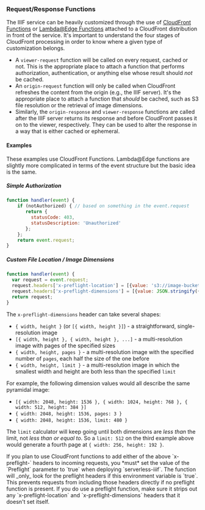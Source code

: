 
### Request/Response Functions

The IIIF service can be heavily customized through the use of [CloudFront Functions](https://docs.aws.amazon.com/AmazonCloudFront/latest/DeveloperGuide/cloudfront-functions.html) or [Lambda@Edge Functions](https://docs.aws.amazon.com/AmazonCloudFront/latest/DeveloperGuide/lambda-at-the-edge.html) attached to a CloudFront distribution in front of the service. It's important to understand the four stages of CloudFront processing in order to know where a given type of customization belongs.

- A `viewer-request` function will be called on every request, cached or not. This is the appropriate place to attach 
  a function that performs authorization, authentication, or anything else whose result should *not* be cached.
- An `origin-request` function will only be called when CloudFront refreshes the content from the origin (e.g., the IIIF server).
  It's the appropriate place to attach a function that *should* be cached, such as S3 file resolution or the retrieval of
  image dimensions.
- Similarly, the `origin-response` and `viewer-response` functions are called after the IIIF server returns its response
  and before CloudFront passes it on to the viewer, respectively. They can be used to alter the response in a way that is
  either cached or ephemeral.

#### Examples

These examples use CloudFront Functions. Lambda@Edge functions are slightly more complicated in terms of the event structure but the basic idea is the same.

##### Simple Authorization

```JavaScript
function handler(event) {
    if (notAuthorized) { // based on something in the event.request
       return {
         statusCode: 403,
         statusDescription: 'Unauthorized'
       };
    };
    return event.request;
}
```

##### Custom File Location / Image Dimensions

```JavaScript
function handler(event) {
  var request = event.request;
  request.headers['x-preflight-location'] = [{value: 's3://image-bucket/path/to/correct/image.tif'}];
  request.headers['x-preflight-dimensions'] = [{value: JSON.stringify({ width: 640, height: 480 })}];
  return request;
}
```

The `x-preflight-dimensions` header can take several shapes:

* `{ width, height }` (or `[{ width, height }]`) - a straightforward, single-resolution image
* `[{ width, height }, { width, height }, ...]` - a multi-resolution image with pages of the specified sizes
* `{ width, height, pages }` - a multi-resolution image with the specified number of `pages`, each half the size of the one before
* `{ width, height, limit }` - a multi-resolution image in which the smallest width and height are both less than the specified `limit`

For example, the following dimension values would all describe the same pyramidal image:

* `[{ width: 2048, height: 1536 }, { width: 1024, height: 768 }, { width: 512, height: 384 }]`
* `{ width: 2048, height: 1536, pages: 3 }`
* `{ width: 2048, height: 1536, limit: 480 }`

The `limit` calculator will keep going until both dimensions are _less than_ the limit, not _less than or equal to_. So a `limit: 512` on the third example above would generate a fourth page at `{ width: 256, height: 192 }`.

<Callout>
If you plan to use CloudFront functions to add either of the above `x-preflight-` headers to incoming requests, you *must* set the value of the `Preflight` parameter to `true` when deploying `serverless-iiif`. The function will _only_ look for the preflight headers if this environment variable is `true`. This prevents requests from including those headers directly if no preflight function is present. If you do use a preflight function, make sure it strips out any `x-preflight-location` and `x-preflight-dimensions` headers that it doesn't set itself.

</Callout>
